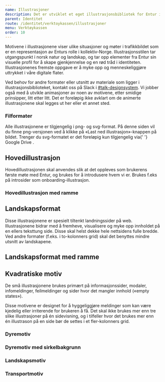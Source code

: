 ```yaml
---
name: Illustrasjoner
description: Det er utviklet et eget illustrasjonsbibliotek for Entur i samarbeid med SDG. Illustrasjonene kan brukes på alle type flater i Entur.
parent: Identitet
route: /identitet/verktoykassen/illustrasjoner
menu: Verktøykassen
order: 10
---
```









<PageHeader />

Motivene i illustrasjonene viser ulike situasjoner og møter i trafikkbildet som er en representasjon av Enturs rolle i kollektiv-Norge.
Illustrasjonsstilen tar utgangspunkt i norsk natur og landskap, og tar opp elementer fra Entur sin visuelle profil for å skape gjenkjennelse og en rød tråd i identiteten.
Illustrasjonenes fremste oppgave er å myke opp og menneskeliggjøre uttrykket i våre digitale flater.

Ved behov for andre formater eller utsnitt av materiale som ligger i
illustrasjonsbiblioteket, kontakt oss på Slack i
[#talk-designsystem](https://entur.slack.com/archives/C899QSPB7). Vi jobber også
med å utvikle animasjoner av noen av motivene, etter smidige prinsipper, litt
etter litt. Det er foreløpig ikke avklart om de animerte illustrasjonene skal
legges ut her eller et annet sted.

### Filformater

<div>
  Alle illustrasjonene er tilgjengelig i png- og svg-format. På denne siden vil
  du finne png-versjonen ved å klikke på «Last ned illustrasjon»-knappen på
  bildet. Trenger du svg-formatet er det foreløpig kun tilgjengelig via{' '}
  <Link
    href="https://drive.google.com/drive/folders/1Y85Rs4FvhhEt02kUd-U_ybzmEHJ_1tHi?usp=sharing"
    target="_blank"
  >
    Google Drive <ExternalIcon inline />.
  </Link>
</div>

## Hovedillustrasjon

Hovedillustrasjonen skal anvendes slik at det oppleves som brukerens første møte med Entur, og brukes for å introdusere hvem vi er. Brukes f.eks på introsider som onboarding-illustrasjon.

<BorderWrapper>
  <ImageDisplay download src={main} />
</BorderWrapper>

### Hovedillustrasjon med ramme

<BorderWrapper>
  <ImageDisplay download src={main2} />
</BorderWrapper>

## Landskapsformat

Disse illustrasjonene er spesielt tiltenkt landningssider på web.
Illustrasjonene bidrar med å fremheve, visualisere og myke opp innholdet på en ellers teksttung side.
Disse skal helst dekke hele nettsidens fulle bredde. Ved andre formater (f.eks. i to-kolonners grid) skal det benyttes mindre utsnitt av landskapene.

<GridContainer spacing="large">
  <GridItem small={12}>
    <BorderWrapper>
      <ImageDisplay download src={landing1} />
    </BorderWrapper>
  </GridItem>
  <GridItem small={12}>
    <BorderWrapper>
      <ImageDisplay download src={landing2} />
    </BorderWrapper>
  </GridItem>
  <GridItem small={12}>
    <BorderWrapper>
      <ImageDisplay download src={landing3} />
    </BorderWrapper>
  </GridItem>
  <GridItem small={12}>
    <BorderWrapper>
      <ImageDisplay download src={landing4} />
    </BorderWrapper>
  </GridItem>
</GridContainer>

## Landskapsformat med ramme

<GridContainer spacing="large">
  <GridItem small={12}>
    <BorderWrapper>
      <ImageDisplay download src={landing1frame} />
    </BorderWrapper>
  </GridItem>
  <GridItem small={12}>
    <BorderWrapper>
      <ImageDisplay download src={landing2frame} />
    </BorderWrapper>
  </GridItem>
  <GridItem small={12}>
    <BorderWrapper>
      <ImageDisplay download src={landing3frame} />
    </BorderWrapper>
  </GridItem>
  <GridItem small={12}>
    <BorderWrapper>
      <ImageDisplay download src={landing4frame} />
    </BorderWrapper>
  </GridItem>
  <GridItem small={12}>
    <BorderWrapper>
      <ImageDisplay download src={landing4phone} />
    </BorderWrapper>
  </GridItem>
</GridContainer>

## Kvadratiske motiv

De små illustrasjonene brukes primært på informasjonssider, modaler, infomeldinger, feilmeldinger og sider hvor det mangler innhold («empty states»).

Disse motivene er designet for å hyggeliggjøre meldinger som kan være kjedelig eller irriterende for brukeren å få.
Det skal ikke brukes mer enn tre slike illustrasjoner på én sidevisning, og i tilfeller hvor det brukes mer enn én illustrason på en side bør de settes i et fler-kolonners grid.

### Dyremotiv

<GridContainer spacing="extraLarge">
  <GridItem small={6} medium={4}>
    <BorderWrapper>
      <ImageDisplay download src={clock} />
    </BorderWrapper>
  </GridItem>
  <GridItem small={6} medium={4}>
    <BorderWrapper>
      <ImageDisplay download src={doves} />
    </BorderWrapper>
  </GridItem>
  <GridItem small={6} medium={4}>
    <BorderWrapper>
      <ImageDisplay download src={ducks} />
    </BorderWrapper>
  </GridItem>
  <GridItem small={6} medium={4}>
    <BorderWrapper>
      <ImageDisplay download src={goat} />
    </BorderWrapper>
  </GridItem>
  <GridItem small={6} medium={4}>
    <BorderWrapper>
      <ImageDisplay download src={hedgehog} />
    </BorderWrapper>
  </GridItem>
  <GridItem small={6} medium={4}>
    <BorderWrapper>
      <ImageDisplay download src={leafs} />
    </BorderWrapper>
  </GridItem>
  <GridItem small={6} medium={4}>
    <BorderWrapper>
      <ImageDisplay download src={musk} />
    </BorderWrapper>
  </GridItem>
  <GridItem small={6} medium={4}>
    <BorderWrapper>
      <ImageDisplay download src={sheep} />
    </BorderWrapper>
  </GridItem>
  <GridItem small={6} medium={4}>
    <BorderWrapper>
      <ImageDisplay download src={squirrel} />
    </BorderWrapper>
  </GridItem>
</GridContainer>

### Dyremotiv med sirkelbakgrunn

<GridContainer spacing="extraLarge">
  <GridItem small={6} medium={4}>
    <BorderWrapper>
      <ImageDisplay download src={clockCircle} />
    </BorderWrapper>
  </GridItem>
  <GridItem small={6} medium={4}>
    <BorderWrapper>
      <ImageDisplay download src={dovesCircle} />
    </BorderWrapper>
  </GridItem>
  <GridItem small={6} medium={4}>
    <BorderWrapper>
      <ImageDisplay download src={ducksCircle} />
    </BorderWrapper>
  </GridItem>
  <GridItem small={6} medium={4}>
    <BorderWrapper>
      <ImageDisplay download src={goatCircle} />
    </BorderWrapper>
  </GridItem>
  <GridItem small={6} medium={4}>
    <BorderWrapper>
      <ImageDisplay download src={hedgehogCircle} />
    </BorderWrapper>
  </GridItem>
  <GridItem small={6} medium={4}>
    <BorderWrapper>
      <ImageDisplay download src={leafsCircle} />
    </BorderWrapper>
  </GridItem>
  <GridItem small={6} medium={4}>
    <BorderWrapper>
      <ImageDisplay download src={muskCircle} />
    </BorderWrapper>
  </GridItem>
  <GridItem small={6} medium={4}>
    <BorderWrapper>
      <ImageDisplay download src={sheepCircle} />
    </BorderWrapper>
  </GridItem>
  <GridItem small={6} medium={4}>
    <BorderWrapper>
      <ImageDisplay download src={squirrelCircle} />
    </BorderWrapper>
  </GridItem>
</GridContainer>

### Landskapsmotiv

<GridContainer spacing="extraLarge">
  <GridItem small={6} medium={4}>
    <BorderWrapper>
      <ImageDisplay
        download
        style={{
          padding: '1.5rem 0.5rem',
          display: 'flex',
          alignItems: 'center',
        }}
        src={City}
      />
    </BorderWrapper>
  </GridItem>
  <GridItem small={6} medium={4}>
    <BorderWrapper>
      <ImageDisplay
        download
        style={{
          padding: '1.5rem 0.5rem',
          display: 'flex',
          alignItems: 'center',
        }}
        src={Onboarding}
      />
    </BorderWrapper>
  </GridItem>
  <GridItem small={6} medium={4}>
    <BorderWrapper>
      <ImageDisplay
        download
        style={{
          padding: '1.5rem 0.5rem',
          display: 'flex',
          alignItems: 'center',
        }}
        src={Train1}
      />
    </BorderWrapper>
  </GridItem>
  <GridItem small={6} medium={4}>
    <BorderWrapper>
      <ImageDisplay
        download
        style={{
          padding: '4rem 0.5rem',
          display: 'flex',
          alignItems: 'center',
        }}
        src={Humans}
      />
    </BorderWrapper>
  </GridItem>
</GridContainer>

### Transportmotiv

<GridContainer spacing="extraLarge">
  <GridItem small={6} medium={4}>
    <BorderWrapper>
      <ImageDisplay
        download
        style={{
          padding: '1rem 0.5rem',
          display: 'flex',
          alignItems: 'center',
        }}
        src={Bus}
      />
    </BorderWrapper>
  </GridItem>
  <GridItem small={6} medium={4}>
    <BorderWrapper>
      <ImageDisplay
        download
        style={{
          padding: '1rem 0.5rem',
          display: 'flex',
          alignItems: 'center',
        }}
        src={Ferry}
      />
    </BorderWrapper>
  </GridItem>
  <GridItem small={6} medium={4}>
    <BorderWrapper>
      <ImageDisplay
        download
        style={{
          padding: '1rem 0.5rem',
          display: 'flex',
          alignItems: 'center',
        }}
        src={Metro}
      />
    </BorderWrapper>
  </GridItem>
  <GridItem small={6} medium={4}>
    <BorderWrapper>
      <ImageDisplay
        download
        style={{
          padding: '1rem 0.5rem',
          display: 'flex',
          alignItems: 'center',
        }}
        src={Scooter}
      />
    </BorderWrapper>
  </GridItem>
  <GridItem small={6} medium={4}>
    <BorderWrapper>
      <ImageDisplay
        download
        style={{
          padding: '1rem 0.5rem',
          display: 'flex',
          alignItems: 'center',
        }}
        src={Train}
      />
    </BorderWrapper>
  </GridItem>
</GridContainer>
